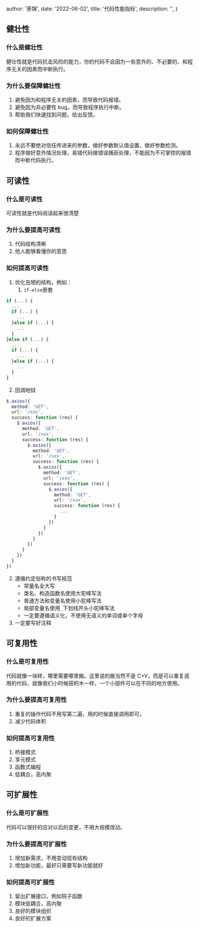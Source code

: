 
  author: '荼锦',
  date: '2022-06-02',
  title: '代码性能指标',
  description:
    '',
}


## 健壮性

### 什么是健壮性

健壮性就是代码抗击风险的能力，你的代码不会因为一些意外的、不必要的、和程序无关的因素而中断执行。

### 为什么要保障健壮性

1. 避免因为和程序无关的因素，而导致代码报错。
1. 避免因为非必要性 bug，而导致程序执行中断。
1. 帮助我们快速找到问题，给出反馈。

### 如何保障健壮性

1. 永远不要绝对信任传进来的参数，做好参数默认值设置，做好参数检测。
1. 程序做好意外情况处理，易错代码做错误捕获处理，不能因为不可掌控的报错而中断代码执行。

## 可读性

### 什么是可读性

可读性就是代码阅读起来很清楚

### 为什么要提高可读性

1. 代码结构清晰
1. 他人能够看懂你的意思

### 如何提高可读性

1. 优化丑陋的结构，例如：
   1. `if-else`嵌套

```typescript
if (...) {
  ...
  if (...) {
    ...
  }else if (...) {
    ...
  }
}else if (...) {
  ...
  if (...) {
    ...
  }else if (...) {
    ...
  }
}
```

2.  回调地狱

```typescript
$.axios({
  method: 'GET',
  url: '/xxx',
  success: function (res) {
    $.axios({
      method: 'GET',
      url: '/xxx',
      success: function (res) {
        $.axios({
          method: 'GET',
          url: '/xxx',
          success: function (res) {
            $.axios({
              method: 'GET',
              url: '/xxx',
              success: function (res) {
                $.axios({
                  method: 'GET',
                  url: '/xxx',
                  success: function (res) {
                    ...
                  }
                })
              }
            })
          }
        })
      }
    })
  }
})
```

2. 遵循约定俗称的书写规范
   - 常量名全大写
   - 类名、构造函数名使用大驼峰写法
   - 普通方法和变量名使用小驼峰写法
   - 局部变量名使用`_`下划线开头小驼峰写法
   - 一定要遵循语义化，不使用无语义的单词或单个字母
3. 一定要写好注释

## 可复用性

### 什么是可复用性

代码就像一块砖，哪里需要哪里搬。这里说的搬当然不是 C+V，而是可以重复调用的代码，就像我们小时候搭积木一样，一个小部件可以在不同的地方使用。

### 为什么要提高可复用性

1. 重复的操作代码不用写第二遍，用的时候直接调用即可。
1. 减少代码体积

### 如何提高可复用性

1. 桥接模式
1. 享元模式
1. 函数式编程
1. 低耦合，高内聚

## 可扩展性

### 什么是可扩展性

代码可以很好的应对以后的变更，不用大规模改动。

### 为什么要提高可扩展性

1. 增加新需求，不用变动现有结构
1. 增加新功能，最好只需要写新功能就好

### 如何提高可扩展性

1. 留出扩展接口，例如钩子函数
1. 模块低耦合，高内聚
1. 良好的模块组织
1. 良好的扩展方案
